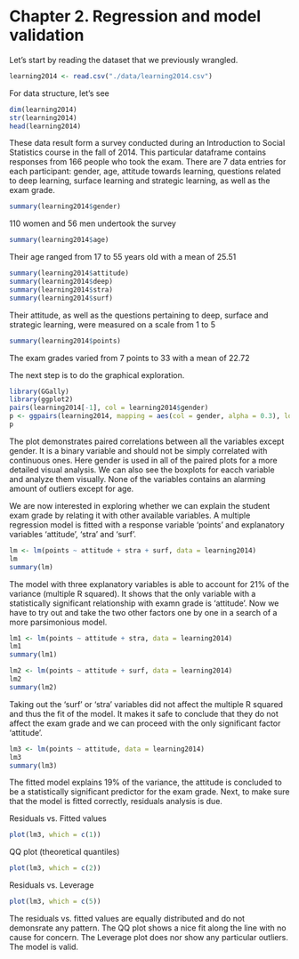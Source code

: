 # Chapter 2. Regression and model validation
Let's start by reading the dataset that we previously wrangled.
```r
learning2014 <- read.csv("./data/learning2014.csv")
``` 

For data structure, let's see
```r
dim(learning2014)
str(learning2014)
head(learning2014)
``` 

These data result form a survey conducted during an Introduction to Social Statistics course in the fall of 2014. This particular dataframe contains responses from 166 people who took the exam. There are 7 data entries for each participant: gender, age, attitude towards learning, questions related to deep learning, surface learning and strategic learning, as well as the exam grade.

```r
summary(learning2014$gender)
``` 
110 women and 56 men undertook the survey
```r
summary(learning2014$age)
``` 
Their age ranged from 17 to 55 years old with a mean of 25.51
```r
summary(learning2014$attitude)
summary(learning2014$deep)
summary(learning2014$stra)
summary(learning2014$surf)
``` 
Their attitude, as well as the questions pertaining to deep, surface and strategic learning, were measured on a scale from 1 to 5
```r
summary(learning2014$points)
``` 
The exam grades varied from 7 points to 33 with a mean of 22.72

The next step is to do the graphical exploration.
```r
library(GGally)
library(ggplot2)
pairs(learning2014[-1], col = learning2014$gender)
p <- ggpairs(learning2014, mapping = aes(col = gender, alpha = 0.3), lower = list(combo = wrap("facethist", bins = 20)))
p
``` 

The plot demonstrates paired correlations between all the variables except gender. It is a binary variable and should not be simply correlated with continuous ones. Here gender is used in all of the paired plots for a more detailed visual analysis. We can also see the boxplots for eacch variable and analyze them visually. None of the variables contains an alarming amount of outliers except for age.

We are now interested in exploring whether we can explain the student exam grade by relating it with other available variables. A multiple regression model is fitted with a response variable 'points' and explanatory variables 'attitude', 'stra' and 'surf'.
```r
lm <- lm(points ~ attitude + stra + surf, data = learning2014)
lm
summary(lm)
``` 

The model with three explanatory variables is able to account for 21% of the variance (multiple R squared). It shows that the only variable with a statistically significant relationship with examn grade is 'attitude'. Now we have to try out and take the two other factors one by one in a search of a more parsimonious model.
```r
lm1 <- lm(points ~ attitude + stra, data = learning2014)
lm1
summary(lm1)

lm2 <- lm(points ~ attitude + surf, data = learning2014)
lm2
summary(lm2)
``` 

Taking out the 'surf' or 'stra' variables did not affect the multiple R squared and thus the fit of the model. It makes it safe to conclude that they do not affect the exam grade and we can proceed with the only significant factor 'attitude'.
```r
lm3 <- lm(points ~ attitude, data = learning2014)
lm3
summary(lm3)
``` 

The fitted model explains 19% of the variance, the attitude is concluded to be a statistically significant predictor for the exam grade. Next, to make sure that the model is fitted correctly, residuals analysis is due.

Residuals vs. Fitted values
```r
plot(lm3, which = c(1))
``` 
QQ plot (theoretical quantiles)
```r
plot(lm3, which = c(2))
``` 
Residuals vs. Leverage
```r
plot(lm3, which = c(5))
``` 

The residuals vs. fitted values are equally distributed and do not demonsrate any pattern.
The QQ plot shows a nice fit along the line with no cause for concern.
The Leverage plot does nor show any particular outliers.  
The model is valid.
